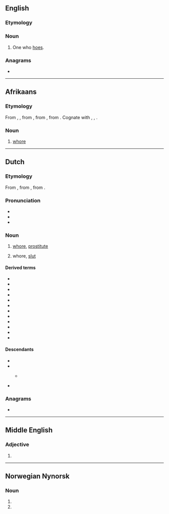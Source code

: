 {{also|Hoer|hoër|hör}}
==English==

===Etymology===
{{suffix|en|hoe|er}}

===Noun===
{{en-noun}}

# One who [[hoe]]s.

===Anagrams===
* {{anagrams|en|a=ehor|Hero|Rohe|heor|hero|rheo-|rohe}}

----

==Afrikaans==

===Etymology===
{{root|af|ine-pro|*keh₂-}}
From {{inh|af|dum|hoere}}, {{m|dum|hoer}}, from {{inh|af|odt|*huora}}, from {{inh|af|gem-pro|*hōrǭ}}, from {{der|af|ine-pro|*kéh₂ros|t=dear, loved}}. Cognate with {{cog|de|Hure}}, {{cog|en|whore}}, {{cog|da|hore}}.

===Noun===
{{af-noun|hoere}}

# {{lb|af|derogatory}} [[whore]]

----

==Dutch==

===Etymology===
{{root|nl|ine-pro|*keh₂-}}
From {{inh|nl|dum|hoere}}, from {{inh|nl|odt|*huora}}, from {{inh|nl|gem-pro|*hōrǭ}}.

===Pronunciation===
* {{audio|nl|Nl-hoer.ogg|Audio}}
* {{IPA|nl|/ɦur/|[ɦuːr]}}
* {{rhymes|nl|ur|s=1}}

===Noun===
{{nl-noun|f|-en|hoertje}}

# {{lb|nl|sometimes|derogatory}} [[whore]], [[prostitute]]
# {{lb|nl|pejorative}} whore, [[slut]] {{qualifier|slur}}

====Derived terms====
* {{l|nl|aandachtshoer}}
* {{l|nl|heroïnehoer}}
* {{l|nl|hoerendochter}}
* {{l|nl|hoerendop}}
* {{l|nl|hoerenhengst}}
* {{l|nl|hoerenkind}}
* {{l|nl|hoerenloper}}
* {{l|nl|hoerenwaard}}
* {{l|nl|hoerenwaardin}}
* {{l|nl|hoerenzoon}}
* {{l|nl|hoerhuis}}
* {{l|nl|stoephoer}}

====Descendants====
* {{desc|af|hoer}}
* {{desc|dcr|hoer|hoerer|hurer|hu|huer}}
** {{desc|vic|huur|bor=1}} {{q|dated}}
* {{desc|srn|huru|bor=1}}

===Anagrams===
* {{l|nl|hore}}

----

==Middle English==

===Adjective===
{{head|enm|adjective}}

# {{alt form|enm|hor|t=hoar}}

----

==Norwegian Nynorsk==

===Noun===
{{head|nn|noun form|g=f}}

# {{inflection of|nn|ho||indef|p}}
# {{inflection of|nn|hoe||indef|p}}